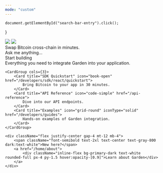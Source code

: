 ```yaml
---
mode: "custom"
---
```


    document.getElementById("search-bar-entry").click();
}

<div className="w-full h-96 flex flex-col items-center justify-center bg-black/5 dark:bg-white/5 dark:text-white">
    <div className="w-full max-w-[600px]">
        <img
            className="w-full hidden dark:block"
            src="/logo/dark.svg"
        />
        <img
            className="w-full block dark:hidden"
            src="/logo/light.svg"
        />
    </div>
    <div className="text-xl mt-2">
        Swap Bitcoin cross-chain in minutes.
    </div>
    <div className="flex items-center w-full max-w-[450px] border border-white/10 ring-1 ring-gray-400/20 rounded-lg mt-10 px-4 py-2" onClick={openSearch}>
        <span className="text-gray-400">Ask me anything...</span>
    </div>
</div>

<div className="max-w-8xl mx-auto my-24 px-4 lg:px-8">
    <div className="font-semibold text-2xl text-center text-gray-800 dark:text-white mb-2">
        Start building
    </div>
    <div className="text-lg text-center mb-4">
        Everything you need to integrate Garden into your application.
    </div>

    <CardGroup cols={3}>
        <Card title="SDK Quickstart" icon="book-open" href="/developers/sdk/react/quickstart">
            Bring Bitcoin to your app in 30 minutes.
        </Card>
        <Card title="API Reference" icon="code-simple" href="/api-reference">
            Dive into our API endpoints.
        </Card>
        <Card title="Examples" icon="grid-round" iconType="solid" href="/developers/guides">
            Hands-on examples of Garden integration.
        </Card>
    </CardGroup>

    <div className="flex justify-center gap-4 mt-12 mb-4">
        <span className="font-semibold text-2xl text-center text-gray-800 dark:text-white">New here?</span>
        <a href="/home/about">
            <div className="inline-flex bg-primary-dark text-white rounded-full px-4 py-1.5 hover:opacity-[0.9]">Learn about Garden</div>
        </a>
    </div>
</div>
